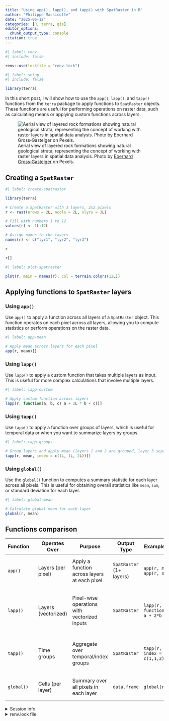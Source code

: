 ```yaml
---
title: "Using app(), lapp(), and tapp() with SpatRaster in R"
author: "Philippe Massicotte"
date: "2025-06-12"
categories: [R, terra, gis]
editor_options:
  chunk_output_type: console
citation: true
---
```


```r
#| label: renv
#| include: false

renv::use(lockfile = "renv.lock")
```

```r
#| label: setup
#| include: false

library(terra)
```

In this short post, I will show how to use the `app()`, `lapp()`, and `tapp()` functions from the `terra` package to apply functions to `SpatRaster` objects. These functions are useful for performing operations on raster data, such as calculating means or applying custom functions across layers.

![Aerial view of layered rock formations showing natural geological strata, representing the concept of working with raster layers in spatial data analysis. Photo by [Eberhard Gross‑Gasteiger](https://www.pexels.com/@eberhardgross/) on Pexels.](https://images.pexels.com/photos/443446/pexels-photo-443446.jpeg){.preview-image}

## Creating a `SpatRaster`

```r
#| label: create-spatraster

library(terra)

# Create a SpatRaster with 3 layers, 2x2 pixels
r <- rast(nrows = 2L, ncols = 2L, nlyrs = 3L)

# Fill with numbers 1 to 12
values(r) <- 1L:12L

# Assign names to the layers
names(r) <- c("lyr1", "lyr2", "lyr3")

r

r[]
```

```r
#| label: plot-spatraster

plot(r, main = names(r), col = terrain.colors(12L))
```

## Applying functions to `SpatRaster` layers

### Using `app()`

Use `app()` to apply a function across all layers of a `SpatRaster` object. This function operates on each pixel across all layers, allowing you to compute statistics or perform operations on the raster data.

```r
#| label: app-mean

# Apply mean across layers for each pixel
app(r, mean)[]
```

### Using `lapp()`

Use `lapp()` to apply a custom function that takes multiple layers as input. This is useful for more complex calculations that involve multiple layers.

```r
#| label: lapp-custom

# Apply custom function across layers
lapp(r, function(a, b, c) a + 2L * b + c)[]
```

### Using `tapp()`

Use `tapp()` to apply a function over groups of layers, which is useful for temporal data or when you want to summarize layers by groups.

```r
#| label: tapp-groups

# Group layers and apply mean (layers 1 and 2 are grouped, layer 3 separate)
tapp(r, mean, index = c(1L, 1L, 2L))[]
```

### Using `global()`

Use the `global()` function to computes a summary statistic for each layer across all pixels. This is useful for obtaining overall statistics like `mean`, `sum`, or standard deviation for each layer.

```r
#| label: global-mean

# Calculate global mean for each layer
global(r, mean)
```

## Functions comparison

::: {.column-page}

| Function&nbsp;&nbsp;&nbsp; | Operates Over       | Purpose                                      | Output Type              | Example Usage                          | When to Use                                                        |
| :------------------------- | ------------------- | -------------------------------------------- | ------------------------ | -------------------------------------- | ------------------------------------------------------------------ |
| `app()`                    | Layers (per pixel)  | Apply a function across layers at each pixel | `SpatRaster` (1+ layers) | `app(r, mean)`<br>`app(r, sum)`        | Simple summaries across layers (`mean`, `sum`, `min`, etc.)        |
| `lapp()`                   | Layers (vectorized) | Pixel-wise operations with vectorized inputs | `SpatRaster`             | `lapp(r, function(a,b,c) a + 2*b - c)` | Custom functions, better performance, multi-input, per-layer logic |
| `tapp()`                   | Time groups         | Aggregate over temporal/index groups         | `SpatRaster`             | `tapp(r, mean, index = c(1,1,2))`      | Temporal summaries like monthly or yearly mean, grouped ops        |
| `global()`                 | Cells (per layer)   | Summary over all pixels in each layer        | `data.frame`             | `global(r, mean)`                      | Whole-layer stats like `mean`, `min`, `sum`, `sd`, etc.            |

:::

<details>
<summary>Session info</summary>

```r
#| echo: false
#| label: sessioninfo

devtools::session_info()
```

</details>

<details>
<summary>renv.lock file</summary>

```.json

```

</details>
